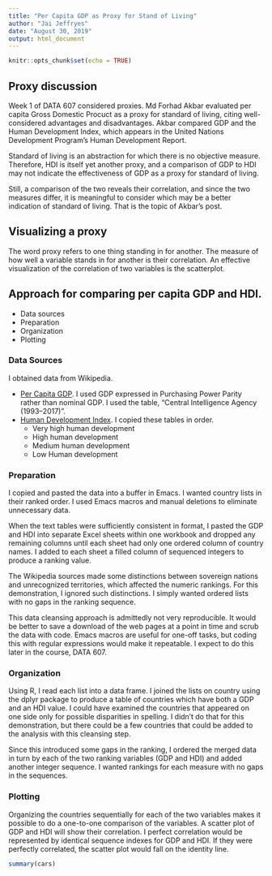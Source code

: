 ```yaml
---
title: "Per Capita GDP as Proxy for Stand of Living"
author: "Jai Jeffryes"
date: "August 30, 2019"
output: html_document
---
```


```r
knitr::opts_chunk$set(echo = TRUE)
```

## Proxy discussion

Week 1 of DATA 607 considered proxies. Md Forhad Akbar evaluated per capita Gross Domestic Procuct as a proxy for standard of living, citing well-considered advantages and disadvantages. Akbar compared GDP and the Human Development Index, which appears in the United Nations Development Program's Human
Development Report.

Standard of living is an abstraction for which there is no objective measure. Therefore, HDI is
itself yet another proxy, and a comparison of GDP to HDI may not indicate the effectiveness of
GDP as a proxy for standard of living.

Still, a comparison of the two reveals their correlation, and since the two measures differ, it is
meaningful to consider which may be a better indication of standard of living. That is the topic of Akbar's post.

## Visualizing a proxy
The word proxy refers to one thing standing in for another. The measure of how well a variable stands in for another is their correlation. An effective visualization of the correlation of two variables is the scatterplot.

## Approach for comparing per capita GDP and HDI.
- Data sources
- Preparation
- Organization
- Plotting

### Data Sources
I obtained data from Wikipedia.

- [Per Capita GDP](https://en.wikipedia.org/wiki/List_of_countries_by_GDP_(PPP)_per_capita). I used GDP expressed in Purchasing Power Parity rather than nominal GDP. I used the table, "Central Intelligence Agency (1993–2017)".
- [Human Development Index](https://en.wikipedia.org/wiki/List_of_countries_by_Human_Development_Index). I copied these tables in order.
    - Very high human development
    - High human development
    - Medium human development
    - Low Human development

### Preparation
I copied and pasted the data into a buffer in Emacs. I wanted country lists in their ranked order. I used Emacs macros and manual deletions to eliminate unnecessary data.

When the text tables were sufficiently consistent in format, I pasted the GDP and HDI into separate Excel sheets within one workbook and dropped any remaining columns until each sheet had only one ordered column of country names. I added to each sheet a filled column of sequenced integers to produce a ranking value.

The Wikipedia sources made some distinctions between sovereign nations and unrecognized territories, which affected the numeric rankings. For this demonstration, I ignored such distinctions. I simply wanted ordered lists with no gaps in the ranking sequence.

This data cleansing approach is admittedly not very reproducible. It would be better to save a download of the web pages at a point in time and scrub the data with code. Emacs macros are useful for one-off tasks, but coding this with regular expressions would make it repeatable. I expect to do this later in the course, DATA 607.

### Organization
Using R, I read each list into a data frame. I joined the lists on country using the dplyr package to produce a table of countries which have both a GDP and an HDI value. I could have examined the countries that appeared on one side only for possible disparities in spelling. I didn't do that for this demonstration, but there could be a few countries that could be added to the analysis with this cleansing step.

Since this introduced some gaps in the ranking, I ordered the merged data in turn by each of the two ranking variables (GDP and HDI) and added another integer sequence. I wanted rankings for each measure with no gaps in the sequences.

### Plotting
Organizing the countries sequentially for each of the two variables makes it possible to do a one-to-one comparison of the variables. A scatter plot of GDP and HDI will show their correlation. I perfect correlation would be represented by identical sequence indexes for GDP and HDI. If they were perfectly correlated, the scatter plot would fall on the identity line.

```r
summary(cars)
```
